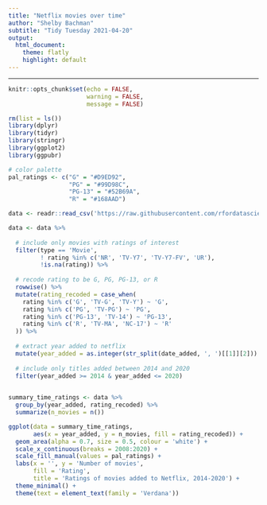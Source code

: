 ```yaml
---
title: "Netflix movies over time"
author: "Shelby Bachman"
subtitle: "Tidy Tuesday 2021-04-20"
output:
  html_document:
    theme: flatly
    highlight: default
---
```

  
<hr>

```r

knitr::opts_chunk$set(echo = FALSE,
                      warning = FALSE,
                      message = FALSE)

rm(list = ls())
library(dplyr)
library(tidyr)
library(stringr)
library(ggplot2)
library(ggpubr)

# color palette
pal_ratings <- c("G" = "#D9ED92",
                 "PG" = "#99D98C",
                 "PG-13" = "#52B69A",
                 "R" = "#168AAD")

```
  
```r

data <- readr::read_csv('https://raw.githubusercontent.com/rfordatascience/tidytuesday/master/data/2021/2021-04-20/netflix_titles.csv') 

data <- data %>%
  
  # include only movies with ratings of interest
  filter(type == 'Movie',
         ! rating %in% c('NR', 'TV-Y7', 'TV-Y7-FV', 'UR'),
         !is.na(rating)) %>%
  
  # recode rating to be G, PG, PG-13, or R
  rowwise() %>%
  mutate(rating_recoded = case_when(
    rating %in% c('G', 'TV-G', 'TV-Y') ~ 'G',
    rating %in% c('PG', 'TV-PG') ~ 'PG',
    rating %in% c('PG-13', 'TV-14') ~ 'PG-13',
    rating %in% c('R', 'TV-MA', 'NC-17') ~ 'R'
  )) %>%
  
  # extract year added to netflix
  mutate(year_added = as.integer(str_split(date_added, ', ')[[1]][2])) %>%
  
  # include only titles added between 2014 and 2020
  filter(year_added >= 2014 & year_added <= 2020)
  

```

```r

summary_time_ratings <- data %>%
  group_by(year_added, rating_recoded) %>%
  summarize(n_movies = n())

```

```r

ggplot(data = summary_time_ratings, 
       aes(x = year_added, y = n_movies, fill = rating_recoded)) +
  geom_area(alpha = 0.7, size = 0.5, colour = 'white') +
  scale_x_continuous(breaks = 2008:2020) +
  scale_fill_manual(values = pal_ratings) +
  labs(x = '', y = 'Number of movies',
       fill = 'Rating', 
       title = 'Ratings of movies added to Netflix, 2014-2020') +
  theme_minimal() + 
  theme(text = element_text(family = 'Verdana'))

```

  